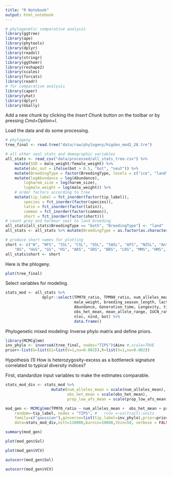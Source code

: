 ```yaml
---
title: "R Notebook"
output: html_notebook
---
```



```r
# phylogenetic comparative analysis
library(ggtree)
library(ape)
library(phytools)
library(dplyr)
library(readxl)
library(stringr)
library(ggthemr)
library(reshape2)
library(scales)
library(forcats)
library(readr)
# for comparative analysis
library(caper)
library(yhat)
library(dplyr)
library(GGally)
```

Add a new chunk by clicking the *Insert Chunk* button on the toolbar or by pressing *Cmd+Option+I*.

Load the data and do some processing.

```r
# phylogeny
tree_final <- read.tree("data/raw/phylogeny/higdon_mod2_28.tre")

# all other seal stats and demographic variables
all_stats <- read_csv("data/processed/all_stats_tree.csv") %>% 
    mutate(SSD = male_weight/female_weight) %>% 
    mutate(abc_out = ifelse(bot > 0.5, "bot", "neut")) %>% 
    mutate(BreedingType = factor(BreedingType, levels = c("ice", "land", "both"))) %>% 
    mutate(logAbundance = log(Abundance),
        logharem_size = log(harem_size),
        logmale_weight = log(male_weight)) %>% 
    # order factors according to tree
    mutate(tip_label = fct_inorder(factor(tip_label)),
        species = fct_inorder(factor(species)),
        latin = fct_inorder(factor(latin)),
        common = fct_inorder(factor(common)),
        short = fct_inorder(factor(short)))
# count grey and harbour seal to land breeding
all_stats[all_stats$BreedingType == "both", "BreedingType"] <- "land" 
all_stats <- all_stats %>% mutate(BreedingType = as.factor(as.character(BreedingType))) %>% data.frame()

# produce short names for plotting
short <- c("W", "NFS", "SSL", "CSL", "GSL", "SASL", "AFS", "NZSL", "AntFS", "NZFS", "SAFS", "GFS", 
    "BS", "HoS", "GS", "HS", "ARS", "SRS", "BRS", "LRS", "MMS", "HMS", "NES", "SES", "CS", "RS", "LS", "WS")
all_stats$short <- short
```

Here is the phlogeny.

```r
plot(tree_final)
```


Select variables for modeling.

```r
stats_mod <- all_stats %>% 
                dplyr::select(TPM70_ratio, TPM90_ratio, num_alleles_mean, harem_size, SSD, BreedingType, 
                              male_weight, breeding_season_length, lactation_length, life_span_years, 
                              Abundance, Generation_time, Longevity, tip_label, mratio_mean,
                              obs_het_mean, mean_allele_range, IUCN_rating, prop_low_afs_mean,
                              nloc, nind, bot) %>% 
                              data.frame()
```


Phylogenetic mixed modeling: Inverse phylo matrix and define priors.

```r
library(MCMCglmm)
inv_phylo <- inverseA(tree_final, nodes="TIPS")$Ainv #,scale=TRUE
prior<-list(G=list(G1=list(V=1,nu=0.002)),R=list(V=1,nu=0.002))
```


Hypothesis (1) How is heterozygosity-excess as a bottleneck signature correlated to typical diversity indices?

First, standardize input variables to make the estimates comparable.
```r
stats_mod_div <- stats_mod %>% 
                    mutate(num_alleles_mean = scale(num_alleles_mean),
                           obs_het_mean = scale(obs_het_mean),
                           prop_low_afs_mean = scale(prop_low_afs_mean))
```

```r
mod_gen <- MCMCglmm(TPM70_ratio ~ num_alleles_mean +  obs_het_mean + prop_low_afs_mean, #
    random=~tip_label, nodes = "TIPS", #   rcov =~us(trait):units
    family=c("gaussian"),ginverse=list(tip_label=inv_phylo),prior=prior,
    data=stats_mod_div,nitt=110000,burnin=10000,thin=50, verbose = FALSE)
```

```r
summary(mod_gen)
```


```r
plot(mod_gen$Sol)
```

```r
plot(mod_gen$VCV)
```


```r
autocorr(mod_gen$Sol)
```


```r
autocorr(mod_gen$VCV)
```







